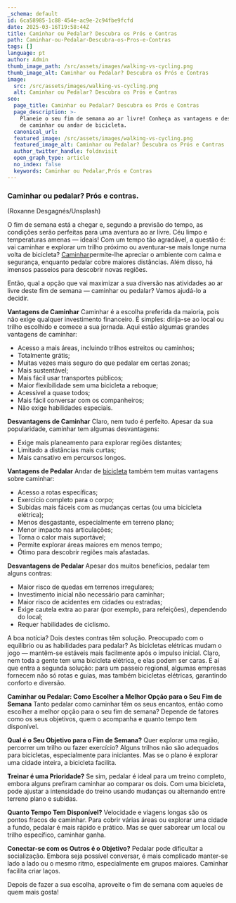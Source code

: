 ```yaml
---
_schema: default
id: 6ca58985-1c88-454e-ac9e-2c94fbe9fcfd
date: 2025-03-16T19:58:44Z
title: Caminhar ou Pedalar? Descubra os Prós e Contras
path: Caminhar-ou-Pedalar-Descubra-os-Pros-e-Contras
tags: []
language: pt
author: Admin
thumb_image_path: /src/assets/images/walking-vs-cycling.png
thumb_image_alt: Caminhar ou Pedalar? Descubra os Prós e Contras
image:
  src: /src/assets/images/walking-vs-cycling.png
  alt: Caminhar ou Pedalar? Descubra os Prós e Contras
seo:
  page_title: Caminhar ou Pedalar? Descubra os Prós e Contras
  page_description: >-
    Planeie o seu fim de semana ao ar livre! Conheça as vantagens e desvantagens
    de caminhar ou andar de bicicleta.
  canonical_url:
  featured_image: /src/assets/images/walking-vs-cycling.png
  featured_image_alt: Caminhar ou Pedalar? Descubra os Prós e Contras
  author_twitter_handle: foldnvisit
  open_graph_type: article
  no_index: false
  keywords: Caminhar ou Pedalar,Prós e Contras
---
```


### Caminhar ou pedalar? Prós e contras.

(Roxanne Desgagnés/Unsplash)

O fim de semana está a chegar e, segundo a previsão do tempo, as condições serão
perfeitas para uma aventura ao ar livre. Céu limpo e temperaturas amenas —
ideais! Com um tempo tão agradável, a questão é: vai caminhar e explorar um
trilho próximo ou aventurar-se mais longe numa volta de bicicleta?
[Caminhar](https://topwalkingtoursportugal.com/pt/)permite-lhe apreciar o
ambiente com calma e segurança, enquanto pedalar cobre maiores distâncias. Além
disso, há imensos passeios para descobrir novas regiões.

Então, qual a opção que vai maximizar a sua diversão nas atividades ao ar livre
deste fim de semana — caminhar ou pedalar? Vamos ajudá-lo a decidir.

**Vantagens de Caminhar** Caminhar é a escolha preferida da maioria, pois não
exige qualquer investimento financeiro. É simples: dirija-se ao local ou trilho
escolhido e comece a sua jornada. Aqui estão algumas grandes vantagens de
caminhar:

- Acesso a mais áreas, incluindo trilhos estreitos ou caminhos;
- Totalmente grátis;
- Muitas vezes mais seguro do que pedalar em certas zonas;
- Mais sustentável;
- Mais fácil usar transportes públicos;
- Maior flexibilidade sem uma bicicleta a reboque;
- Acessível a quase todos;
- Mais fácil conversar com os companheiros;
- Não exige habilidades especiais.

**Desvantagens de Caminhar** Claro, nem tudo é perfeito. Apesar da sua
popularidade, caminhar tem algumas desvantagens:

- Exige mais planeamento para explorar regiões distantes;
- Limitado a distâncias mais curtas;
- Mais cansativo em percursos longos.

**Vantagens de Pedalar** Andar de
[bicicleta](https://topbiketoursportugal.com/pt/bicicletas/) também tem muitas
vantagens sobre caminhar:

- Acesso a rotas específicas;
- Exercício completo para o corpo;
- Subidas mais fáceis com as mudanças certas (ou uma bicicleta elétrica);
- Menos desgastante, especialmente em terreno plano;
- Menor impacto nas articulações;
- Torna o calor mais suportável;
- Permite explorar áreas maiores em menos tempo;
- Ótimo para descobrir regiões mais afastadas.

**Desvantagens de Pedalar** Apesar dos muitos benefícios, pedalar tem alguns
contras:

- Maior risco de quedas em terrenos irregulares;
- Investimento inicial não necessário para caminhar;
- Maior risco de acidentes em cidades ou estradas;
- Exige cautela extra ao parar (por exemplo, para refeições), dependendo do
  local;
- Requer habilidades de ciclismo.

A boa notícia? Dois destes contras têm solução. Preocupado com o equilíbrio ou
as habilidades para pedalar? As bicicletas elétricas mudam o jogo — mantêm-se
estáveis mais facilmente após o impulso inicial. Claro, nem toda a gente tem uma
bicicleta elétrica, e elas podem ser caras. É aí que entra a segunda solução:
para um passeio regional, algumas empresas fornecem não só rotas e guias, mas
também bicicletas elétricas, garantindo conforto e diversão.

**Caminhar ou Pedalar: Como Escolher a Melhor Opção para o Seu Fim de Semana**
Tanto pedalar como caminhar têm os seus encantos, então como escolher a melhor
opção para o seu fim de semana? Depende de fatores como os seus objetivos, quem
o acompanha e quanto tempo tem disponível.

**Qual é o Seu Objetivo para o Fim de Semana?** Quer explorar uma região,
percorrer um trilho ou fazer exercício? Alguns trilhos não são adequados para
bicicletas, especialmente para iniciantes. Mas se o plano é explorar uma cidade
inteira, a bicicleta facilita.

**Treinar é uma Prioridade?** Se sim, pedalar é ideal para um treino completo,
embora alguns prefiram caminhar ao comparar os dois. Com uma bicicleta, pode
ajustar a intensidade do treino usando mudanças ou alternando entre terreno
plano e subidas.

**Quanto Tempo Tem Disponível?** Velocidade e viagens longas são os pontos
fracos de caminhar. Para cobrir várias áreas ou explorar uma cidade a fundo,
pedalar é mais rápido e prático. Mas se quer saborear um local ou trilho
específico, caminhar ganha.

**Conectar-se com os Outros é o Objetivo?** Pedalar pode dificultar a
socialização. Embora seja possível conversar, é mais complicado manter-se lado a
lado ou o mesmo ritmo, especialmente em grupos maiores. Caminhar facilita criar
laços.

Depois de fazer a sua escolha, aproveite o fim de semana com aqueles de quem
mais gosta!
